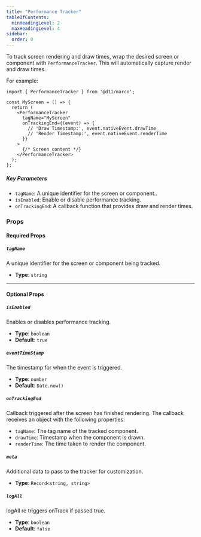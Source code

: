 ```yaml
---
title: "Performance Tracker"
tableOfContents:
  minHeadingLevel: 2
  maxHeadingLevel: 4
sidebar:
  order: 0
---
```


To track screen rendering and draw times, wrap the desired screen or component with `PerformanceTracker`. This will automatically capture render and draw times.

For example:

```tsx
import { PerformanceTracker } from '@d11/marco';

const MyScreen = () => {
  return (
    <PerformanceTracker
      tagName="MyScreen"
      onTrackingEnd={(event) => {
        // 'Draw Timestamp:', event.nativeEvent.drawTime
        // 'Render Timestamp:', event.nativeEvent.renderTime
      }}
    >
      {/* Screen content */}
    </PerformanceTracker>
  );
};
```

##### Key Parameters

- `tagName`: A unique identifier for the screen or component..
- `isEnabled`: Enable or disable performance tracking.
- `onTrackingEnd`: A callback function that provides draw and render times.

### **Props**

#### **Required Props**

##### `tagName`
A unique identifier for the screen or component being tracked.
- **Type**: `string`

---

#### **Optional Props**

##### `isEnabled`
Enables or disables performance tracking.
- **Type**: `boolean`
- **Default**: `true`

##### `eventTimeStamp`
The timestamp for when the event is triggered.
- **Type**: `number`
- **Default**: `Date.now()`

##### `onTrackingEnd`
Callback triggered after the screen has finished rendering. The callback receives an object with the following properties:
- `tagName`: The tag name of the tracked component.
- `drawTime`: Timestamp when the component is drawn.
- `renderTime`: The time taken to render the component.

##### `meta`
Additional data to pass to the tracker for customization.
- **Type**: `Record<string, string>`

##### `logAll`
logAll re triggers onTrack if passed true.
- **Type**: `boolean`
- **Default**: `false`
